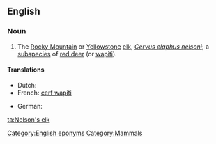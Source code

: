 ==English==
{{wikipedia|red deer}}

===Noun===
{{en-noun|sg=[[Nelson]]'s [[elk]]|Nelson's elk}}

# The [[Rocky Mountain]] or [[Yellowstone]] [[elk]], ''[[Cervus elaphus nelsoni]]''; a [[subspecies]] of [[red deer]] (or [[wapiti]]).

====Translations====
{{trans-top|wapiti subspecies}}
* Dutch: {{t-|nl|wapiti|m}}
* French: [[cerf wapiti]] {{m}}
{{tran-mid}}
* German: {{t-|de|Wapiti}}
{{trans-bottom}}

[[Category:English eponyms]]
[[Category:Mammals]]

[[ta:Nelson's elk]]